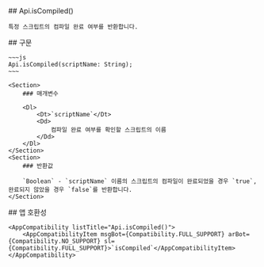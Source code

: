 
<Section>
    ## Api.isCompiled()

    특정 스크립트의 컴파일 완료 여부를 반환합니다.
</Section>
<Section>
    ## 구문

    ~~~js
    Api.isCompiled(scriptName: String);
    ~~~

    <Section>
        ### 매개변수

        <Dl>
            <Dt>`scriptName`</Dt>
            <Dd>
                컴파일 완료 여부를 확인할 스크립트의 이름
            </Dd>
        </Dl>
    </Section>
    <Section>
        ### 반환값

        `Boolean` - `scriptName` 이름의 스크립트의 컴파일이 완료되었을 경우 `true`, 완료되지 않았을 경우 `false`를 반환합니다.
    </Section>
</Section>
<Section>
    ## 앱 호환성

    <AppCompatibility listTitle="Api.isCompiled()">
        <AppCompatibilityItem msgBot={Compatibility.FULL_SUPPORT} arBot={Compatibility.NO_SUPPORT} sl={Compatibility.FULL_SUPPORT}>`isCompiled`</AppCompatibilityItem>
    </AppCompatibility>
</Section>